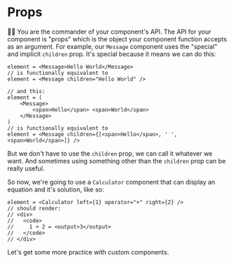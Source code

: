 # Props

👨‍💼 You are the commander of your component's API. The API for your component is
"props" which is the object your component function accepts as an argument. For
example, our `Message` component uses the "special" and implicit `children`
prop. It's special because it means we can do this:

```tsx
element = <Message>Hello World</Message>
// is functionally equivalent to
element = <Message children="Hello World" />

// and this:
element = (
	<Message>
		<span>Hello</span> <span>World</span>
	</Message>
)
// is functionally equivalent to
element = <Message children={[<span>Hello</span>, ' ', <span>World</span>]} />
```

But we don't have to use the `children` prop, we can call it whatever we want.
And sometimes using something other than the `children` prop can be really
useful.

So now, we're going to use a `Calculator` component that can display an
equation and it's solution, like so:

```tsx
element = <Calculator left={1} operator="+" right={2} />
// should render:
// <div>
//   <code>
//     1 + 2 = <output>3</output>
//   </code>
// </div>
```

Let's get some more practice with custom components.
